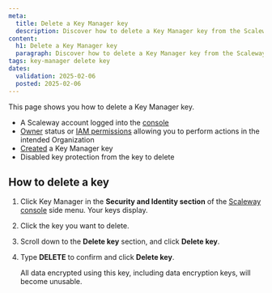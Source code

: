 ```yaml
---
meta:
  title: Delete a Key Manager key
  description: Discover how to delete a Key Manager key from the Scaleway console.
content:
  h1: Delete a Key Manager key
  paragraph: Discover how to delete a Key Manager key from the Scaleway console.
tags: key-manager delete key
dates:
  validation: 2025-02-06
  posted: 2025-02-06
---
```



This page shows you how to delete a Key Manager key.

<Requirements />

- A Scaleway account logged into the [console](https://console.scaleway.com)
- [Owner](/iam/concepts/#owner) status or [IAM permissions](/iam/concepts/#permission) allowing you to perform actions in the intended Organization
- [Created](/key-manager/how-to/create-km-key/) a Key Manager key
- Disabled key protection from the key to delete

## How to delete a key

1. Click Key Manager in the **Security and Identity section** of the [Scaleway console](https://console.scaleway.com) side menu. Your keys display.
2. Click the key you want to delete.
3. Scroll down to the **Delete key** section, and click **Delete key**.
4. Type **DELETE** to confirm and click **Delete key**.

    <Message type="important">
     All data encrypted using this key, including data encryption keys, will become unusable.
    </Message>
